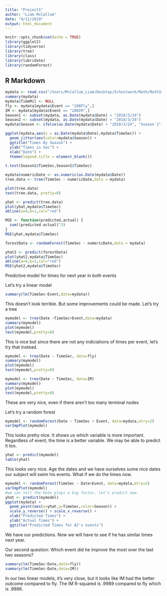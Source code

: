 ```yaml
---
title: "Project1"
author: "Liam McCallum"
date: "4/12/2019"
output: html_document
---
```


```r
knitr::opts_chunk$set(echo = TRUE)
library(ggplot2)
library(tidyverse)
library(tree)
library(class)
library(lubridate)
library(randomForest)
```

## R Markdown

```r
mydata <- read.csv("/Users/McCallum_Liam/Desktop/Schoolwork/Math/Math331/Project1/NyboDataSet.csv", 1)
summary(mydata)
mydata$TimeMil <- NULL
fly <- mydata[mydata$Event == "200Fly",]
IM <- mydata[mydata$Event == "200IM",]
Season1 <- subset(mydata, as.Date(mydata$Date) < "2018/3/24")
Season2 <- subset(mydata, as.Date(mydata$Date) > "2018/3/24")
mydata$Season <- ifelse(as.Date(mydata$Date) < "2018/3/24", "Season 1", "Season 2")

ggplot(mydata,aes(x = as.Date(mydata$Date),mydata$TimeSec)) +
  geom_jitter(aes(color=mydata$Season)) +
  ggtitle("Times By Season") +
  ylab("Times in Sec") +
  xlab("Date") +
  theme(legend.title = element_blank())
  
t.test(Season1$TimeSec,Season2$TimeSec)

mydata$numericDate <- as.numeric(as.Date(mydata$Date))
tree.data <- tree(TimeSec ~ numericDate,data = mydata)

plot(tree.data)
text(tree.data, pretty=0)

yhat <- predict(tree.data)
plot(yhat,mydata$TimeSec)
abline(a=0,b=1,col="red")

MSE <- function(predicted,actual) {
  sum((predicted-actual)^2)
}
MSE(yhat,mydata$TimeSec)

forestData <- randomForest(TimeSec ~ numericDate,data = mydata)

yhat2 <- predict(forestData)
plot(yhat2,mydata$TimeSec)
abline(a=0,b=1,col="red")
MSE(yhat2,mydata$TimeSec)
```

Predictive model for times for next year in both events

Let's try a linear model
```r
summary(lm(TimeSec~Event,data=mydata))
```
This doesn't look terrible. But some improvements could be made. Let's try a tree

```r
mymodel <- tree(Date ~TimeSec+Event,data=mydata)
summary(mymodel)
plot(mymodel)
text(mymodel,pretty=0)
```
This is nice but since there are not any indiciations of times per event, let's try that instead.

```r
mymodel <- tree(Date ~ TimeSec, data=fly)
summary(mymodel)
plot(mymodel)
text(mymodel,pretty=0)

mymodel <- tree(Date ~ TimeSec, data=IM)
summary(mymodel)
plot(mymodel)
text(mymodel,pretty=0)

```
These are very nice, even if there aren't too many terminal nodes

Let's try a random forest

```r
mymodel <- randomForest(Date ~ TimeSec + Event, data=mydata,mtry=2)
varImpPlot(mymodel)
```
This looks pretty nice. It shows us which variable is more important. Regardless of event, the time is a better variable. We may be able to predict it too.
```r
yhat <- predict(mymodel)
table(yhat)
```

This looks very nice. Age the dates and we have ourselves some nice dates our subject will swim his events. What if we do the times now.

```r
mymodel <- randomForest(TimeSec ~ Date+Event, data=mydata,mtry=2)
varImpPlot(mymodel)
#we can tell the Date plays a big factor, let's predict now.
yhat <- predict(mymodel)
ggplot(mydata) + 
  geom_point(aes(x=yhat,y=TimeSec,color=Season)) +
  scale_y_reverse() + scale_x_reverse() + 
  xlab("Predicted Times") + 
  ylab("Actual Times") + 
  ggtitle("Predicted Times for AJ's events")
```
We have our predictions. Now we will have to see if he has similar times next year.

Our second question:
Which event did he improve the most over the last two seasons?
```r
summary(lm(TimeSec~Date,data=fly))
summary(lm(TimeSec~Date,data=IM))
```
In our two linear models, it's very close, but it looks like IM had the better outcome compared to fly. The IM R-squared is .9989 compared to fly which is .9986.


